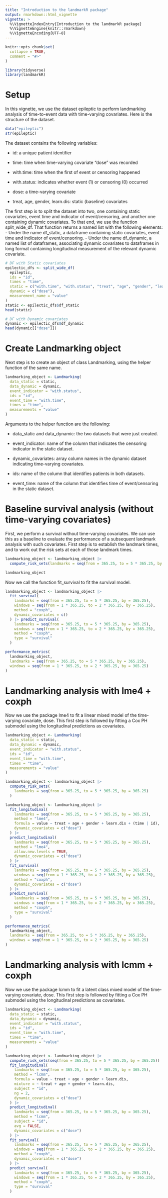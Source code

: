 ```yaml
---
title: "Introduction to the landmarkR package"
output: rmarkdown::html_vignette
vignette: >
  %\VignetteIndexEntry{Introduction to the landmarkR package}
  %\VignetteEngine{knitr::rmarkdown}
  %\VignetteEncoding{UTF-8}
---
```


```r
knitr::opts_chunk$set(
  collapse = TRUE,
  comment = "#>"
)
```

```r
library(tidyverse)
library(landmarkR)
```

# Setup

In this vignette, we use the dataset epileptic to perform landmarking analysis of time-to-event data with time-varying covariates. Here is the structure of the dataset.

```r
data("epileptic")
str(epileptic)
```

The dataset contains the following variables:

-   id: a unique patient identifier

-   time: time when time-varying covariate "dose" was recorded

-   with.time: time when the first of event or censoring happened

-   with.status: indicates whether event (1) or censoring (0) occurred

-   dose: a time-varying covariate

-   treat, age, gender, learn.dis: static (baseline) covariates

The first step is to split the dataset into two, one containing static 
covariates, event time and indicator of event/censoring, and another one 
containing dynamic covariates. To that end, we use the function split_wide_df.
That function returns a named list with the following elements:
- Under the name df_static, a dataframe containing static  covariates, event 
time and indicator of event/censoring.
- Under the name df_dynamic, a named list of dataframes, associating dynamic 
covariates to dataframes in long format containing longitudinal measurement of 
the relevant dynamic covariate.


```r
# DF with Static covariates
epilectic_dfs <- split_wide_df(
  epileptic,
  ids = "id",
  times = "time",
  static = c("with.time", "with.status", "treat", "age", "gender", "learn.dis"),
  dynamic = c("dose"),
  measurement_name = "value"
)
static <- epilectic_dfs$df_static
head(static)
```

```r
# DF with Dynamic covariates
dynamic <- epilectic_dfs$df_dynamic
head(dynamic[["dose"]])
```

# Create Landmarking object

Next step is to create an object of class Landmarking, using the helper function of the same name.

```r
landmarking_object <- Landmarking(
  data_static = static,
  data_dynamic = dynamic,
  event_indicator = "with.status",
  ids = "id",
  event_time = "with.time",
  times = "time",
  measurements = "value"
)
```

Arguments to the helper function are the following:

-   data_static and data_dynamic: the two datasets that were just created.

-   event_indicator: name of the column that indicates the censoring indicator in the static dataset.

-   dynamic_covariates: array column names in the dynamic dataset indicating time-varying covariates.

-   ids: name of the column that identifies patients in both datasets.

-   event_time: name of the column that identifies time of event/censoring in the static dataset.

# Baseline survival analysis (without time-varying covariates)

First, we perform a survival without time-varying covariates. We can use this as a baseline to evaluate the performance of a subsequent landmark analysis with such covariates. First step is to establish the landmark times, and to work out the risk sets at each of those landmark times.

```r
landmarking_object <- landmarking_object |>
  compute_risk_sets(landmarks = seq(from = 365.25, to = 5 * 365.25, by = 365.25))

landmarking_object
```

Now we call the function fit_survival to fit the survival model.

```r
landmarking_object <- landmarking_object |>
  fit_survival(
    landmarks = seq(from = 365.25, to = 5 * 365.25, by = 365.25),
    windows = seq(from = 1 * 365.25, to = 2 * 365.25, by = 365.25),
    method = "coxph",
    dynamic_covariates = c()
  ) |> predict_survival(
    landmarks = seq(from = 365.25, to = 5 * 365.25, by = 365.25),
    windows = seq(from = 1 * 365.25, to = 2 * 365.25, by = 365.25),
    method = "coxph",
    type = "survival"
  )

performance_metrics(
  landmarking_object,
  landmarks = seq(from = 365.25, to = 5 * 365.25, by = 365.25),
  windows = seq(from = 1 * 365.25, to = 2 * 365.25, by = 365.25)
)

```

# Landmarking analysis with lme4 + coxph

Now we use the package lme4 to fit a linear mixed model of the time-varying covariate, dose. This first step is followed by fitting a Cox PH submodel using the longitudinal predictions as covariates.

```r
landmarking_object <- Landmarking(
  data_static = static,
  data_dynamic = dynamic,
  event_indicator = "with.status",
  ids = "id",
  event_time = "with.time",
  times = "time",
  measurements = "value"
)

landmarking_object <- landmarking_object |>
  compute_risk_sets(
    landmarks = seq(from = 365.25, to = 5 * 365.25, by = 365.25)
  )
```

```r
landmarking_object <- landmarking_object |>
  fit_longitudinal(
    landmarks = seq(from = 365.25, to = 5 * 365.25, by = 365.25),
    method = "lme4",
    formula = value ~ treat + age + gender + learn.dis + (time | id),
    dynamic_covariates = c("dose")
  ) |>
  predict_longitudinal(
    landmarks = seq(from = 365.25, to = 5 * 365.25, by = 365.25),
    method = "lme4",
    allow.new.levels = TRUE,
    dynamic_covariates = c("dose")
  ) |>
  fit_survival(
    landmarks = seq(from = 365.25, to = 5 * 365.25, by = 365.25),
    windows = seq(from = 1 * 365.25, to = 2 * 365.25, by = 365.25),
    method = "coxph",
    dynamic_covariates = c("dose")
  ) |>
  predict_survival(
    landmarks = seq(from = 365.25, to = 5 * 365.25, by = 365.25),
    windows = seq(from = 1 * 365.25, to = 2 * 365.25, by = 365.25),
    method = "coxph", 
    type = "survival"
  )

performance_metrics(
  landmarking_object,
  landmarks = seq(from = 365.25, to = 5 * 365.25, by = 365.25),
  windows = seq(from = 1 * 365.25, to = 2 * 365.25, by = 365.25)
)
```

# Landmarking analysis with lcmm + coxph

Now we use the package lcmm to fit a latent class mixed model of the time-varying covariate, dose. This first step is followed by fitting a Cox PH submodel using the longitudinal predictions as covariates.

```r
landmarking_object <- Landmarking(
  data_static = static,
  data_dynamic = dynamic,
  event_indicator = "with.status",
  ids = "id",
  event_time = "with.time",
  times = "time",
  measurements = "value"
)
```

```r
landmarking_object <- landmarking_object |>
  compute_risk_sets(seq(from = 365.25, to = 5 * 365.25, by = 365.25)) |>
  fit_longitudinal(
    landmarks = seq(from = 365.25, to = 5 * 365.25, by = 365.25),
    method = "lcmm",
    formula = value ~ treat + age + gender + learn.dis,
    mixture = ~ treat + age + gender + learn.dis,
    subject = "id",
    ng = 2,
    dynamic_covariates = c("dose")
  ) |>
  predict_longitudinal(
    landmarks = seq(from = 365.25, to = 5 * 365.25, by = 365.25),
    method = "lcmm",
    subject = "id",
    avg = FALSE,
    dynamic_covariates = c("dose")
  ) |>
  fit_survival(
    landmarks = seq(from = 365.25, to = 5 * 365.25, by = 365.25),
    windows = seq(from = 1 * 365.25, to = 2 * 365.25, by = 365.25),
    method = "coxph",
    dynamic_covariates = c("dose")
  ) |> 
  predict_survival(
    landmarks = seq(from = 365.25, to = 5 * 365.25, by = 365.25),
    windows = seq(from = 1 * 365.25, to = 2 * 365.25, by = 365.25),
    method = "coxph", 
    type = "survival"
  )

```
